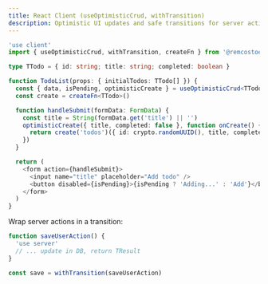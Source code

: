 ```yaml
---
title: React Client (useOptimisticCrud, withTransition)
description: Optimistic UI updates and safe transitions for server actions.
---
```


```ts filename=components/TodoList.tsx
'use client'
import { useOptimisticCrud, withTransition, createFn } from '@remcostoeten/drizzleasy'

type TTodo = { id: string; title: string; completed: boolean }

function TodoList(props: { initialTodos: TTodo[] }) {
  const { data, isPending, optimisticCreate } = useOptimisticCrud<TTodo>(props.initialTodos)
  const create = createFn<TTodo>()

  function handleSubmit(formData: FormData) {
    const title = String(formData.get('title') || '')
    optimisticCreate({ title, completed: false }, function onCreate() {
      return create('todos')({ id: crypto.randomUUID(), title, completed: false })
    })
  }

  return (
    <form action={handleSubmit}>
      <input name="title" placeholder="Add todo" />
      <button disabled={isPending}>{isPending ? 'Adding...' : 'Add'}</button>
    </form>
  )
}
```

Wrap server actions in a transition:

```ts filename=components/SaveButton.tsx
function saveUserAction() {
  'use server'
  // ... update in DB, return TResult
}

const save = withTransition(saveUserAction)
```
